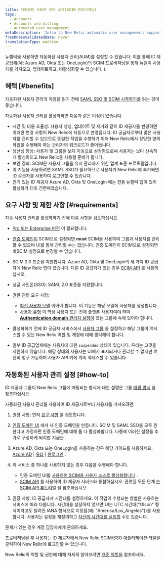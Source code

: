 ```yaml
---
title: 자동화된 사용자 관리 소개(SCIM 프로비저닝)
tags:
  - Accounts
  - Accounts and billing
  - Automated user management
metaDescription: 'Intro to New Relic automatic user management: support for SCIM provisioning for OneLogin, Okta, Azure AD, and more.'
freshnessValidatedDate: never
translationType: machine
---
```


뉴렐릭을 사용하면 자동화된 사용자 관리(AUM)를 설정할 수 있습니다. 이를 통해 ID 제공업체(예: <DNT>Azure AD</DNT>, <DNT>Okta</DNT> 또는 <DNT>OneLogin</DNT>)의 SCIM 프로비저닝을 통해 뉴렐릭 사용자를 가져오고, 업데이트하고, 비활성화할 수 있습니다. ).

## 혜택 [#benefits]

자동화된 사용자 관리의 이점을 읽기 전에 [SAML SSO 및 SCIM 시작하기를](/docs/accounts/accounts-billing/new-relic-one-user-management/introduction-saml-scim) 읽는 것이 좋습니다.

자동화된 사용자 관리를 활성화하면 다음과 같은 이점이 있습니다.

* 시간 및 비용 효율성: 사용자 생성, 업데이트 및 제거와 같이 ID 제공자를 변경하면 이러한 변경 사항이 New Relic에 자동으로 반영됩니다. ID 공급자로부터 많은 사용자를 관리할 수 있으므로 동일한 작업을 수행하기 위해 New Relic에서 상당한 양의 작업을 수행해야 하는 관리자의 워크로드가 줄어듭니다.
* 생산성 향상: 사용자 및 그룹을 보다 자동으로 설정함으로써 사용자는 보다 신속하게 활성화되고 New Relic을 사용할 준비가 됩니다.
* 보안 강화: SCIM은 사용자 그룹을 유지 관리하기 위한 업계 표준 프로토콜입니다.
* 이 기능을 사용하려면 SAML SSO가 필요하므로 사용자가 New Relic에 추가되면 ID 공급자를 사용하여 로그인할 수 있습니다.
* 인기 있는 ID 제공자 <DNT>Azure AD</DNT>, <DNT>Okta</DNT> 및 <DNT>OneLogin</DNT> 에는 전용 뉴렐릭 앱이 있어 활성화가 더욱 간편해졌습니다.

## 요구 사항 및 제한 사항 [#requirements]

자동 사용자 관리를 활성화하기 전에 다음 사항을 검토하십시오.

* [Pro 또는 Enterprise 버전](https://newrelic.com/pricing) 이 필요합니다.

* [인증 도메인이](/docs/accounts/accounts-billing/new-relic-one-user-management/authentication-domains-saml-sso-scim-more) SCIM으로 설정되면 <DNT>**must**</DNT> SCIM을 사용하여 그룹과 사용자를 관리할 수 있으며 UI를 통해 관리할 수는 없습니다. 인증 도메인이 SCIM으로 설정되면 비SCIM 설정으로 변경할 수 없습니다.

* SCIM 2.0 표준을 지원합니다. Azure AD, Okta 및 OneLogin의 세 가지 ID 공급자에 New Relic 앱이 있습니다. 다른 ID 공급자가 있는 경우 [SCIM API](/docs/accounts/accounts/automated-user-management/scim-support-automated-user-management) 를 사용하십시오.

* 싱글 사인온(SSO): SAML 2.0 표준을 지원합니다.

* 권한 관련 요구 사항:

  * [최신 사용자 모델](/docs/accounts/original-accounts-billing/original-users-roles/overview-user-models) 이어야 합니다. 이 기능은 해당 모델에 사용자를 생성합니다.
  * [사용자 유형](/docs/accounts/accounts-billing/new-relic-one-user-management/user-type) 이 핵심 사용자 또는 전체 플랫폼 사용자여야 하며 [<DNT>**Authentication domain**</DNT> 관리자 설정이](/docs/accounts/accounts-billing/new-relic-one-user-management/user-management-concepts#admin-settings) 있는 그룹에 속해 있어야 합니다.

* 활성화하기 전에 ID 공급자 서비스에서 [사용자 그룹](/docs/accounts/accounts/automated-user-management/roles-permissions-automated-user-management) 을 설정하고 해당 그룹이 액세스할 수 있는 New Relic 역할 및 계정에 대해 생각해야 합니다.

* 일부 ID 공급업체에는 사용자에 대한 `suspended` 상태가 있습니다. 우리는 그것을 지원하지 않습니다. 해당 상태의 사용자는 UI에서 표시되거나 관리할 수 없지만 여전히 청구 가능하며 사용자 API 키에 계속 액세스할 수 있습니다.

## 자동화된 사용자 관리 설정 [#how-to]

ID 제공자 그룹이 New Relic 그룹에 매핑되는 방식에 대한 설명은 그룹 [매핑 방식](/docs/accounts/accounts/automated-user-management/roles-permissions-automated-user-management) 을 참조하십시오.

자동화된 사용자 관리를 사용하여 ID 제공자로부터 사용자를 가져오려면:

1. 권장 사항: 먼저 [요구 사항](#requirements) 을 검토합니다.

2. [인증 도메인 UI](/docs/accounts/accounts-billing/new-relic-one-user-management/authentication-domains-saml-sso-scim-more/#ui) 에서 새 인증 도메인을 만듭니다. SCIM 및 SAML SSO를 모두 원한다고 가정하면 인증 도메인에 대해 둘 다 활성화합니다. 나중에 이러한 설정을 추가로 구성하게 되지만 지금은 .

3. Azure AD, Okta 또는 OneLogin을 사용하는 경우 해당 가이드를 사용하세요. [Azure AD](/docs/azure-scimsso-application-configuration) | [옥타](/docs/okta-scimsso-application-configuration) | [원로그인](/docs/onelogin-scimsso-application-configuration) .

4. 위 서비스 중 하나를 사용하지 않는 경우 다음을 수행해야 합니다.

   * 인증 도메인 UI를 [사용하여 SCIM을 사용자 소스로 활성화합니다](/docs/accounts/accounts-billing/new-relic-one-user-management/authentication-domains-saml-sso-scim-more/#source-users) .
   * [SCIM API](/docs/accounts/accounts/automated-user-management/scim-support-automated-user-management) 를 사용하여 ID 제공자 서비스와 통합하십시오. 관련된 모든 단계 [는 SCIM API 튜토리얼](/docs/accounts/accounts/automated-user-management/tutorial-manage-users-groups-scim) 을 참조하십시오.

5. 권장 사항: ID 공급자에 시간대를 설정하세요. 이 작업이 수행되는 방법은 사용하는 서비스에 따라 다릅니다. 시간대를 설정하지 않으면 UI는 UTC 시간대(&quot;Olson&quot; 형식이라고도 알려진 IANA 형식으로 지정됨(예: &quot;America/Los\_Angeles&quot;))를 사용합니다. 사용자는 설정을 재정의하고 [자신의 시간대를 설정할](/docs/accounts/accounts-billing/general-account-settings/default-time-zone-setting) 수도 있습니다.

문제가 있는 경우 계정 담당자에게 문의하세요.

프로비저닝된 후 사용자는 ID 제공자에서 New Relic SCIM/SSO 애플리케이션 타일을 클릭하여 New Relic에 로그인할 수 있습니다.

New Relic의 역할 및 권한에 대해 자세히 알아보려면 [표준 역할을](/docs/accounts/accounts-billing/new-relic-one-user-management/user-management-concepts#standard-roles) 참조하세요.